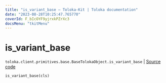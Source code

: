 ```yaml
---
title: "is_variant_base — Toloka-Kit | Toloka documentation"
date: "2023-08-28T10:25:47.765770"
coverId: F_bIcOYF9yjrxkPZrXc3
docsMenu: "tkitMenu"
---
```


# is_variant_base

`toloka.client.primitives.base.BaseTolokaObject.is_variant_base` | [Source code](https://github.com/Toloka/toloka-kit/blob/v1.2.1/src/client/primitives/base.py#L237)

```python
is_variant_base(cls)
```